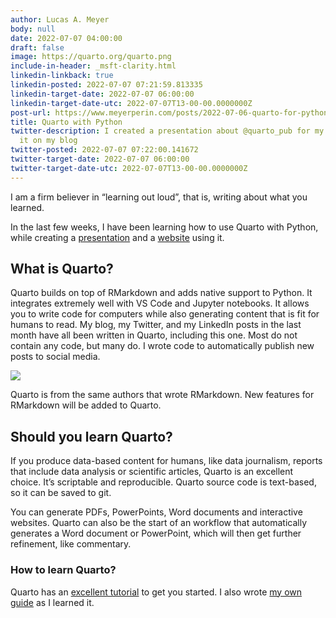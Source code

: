 ```yaml
---
author: Lucas A. Meyer
body: null
date: 2022-07-07 04:00:00
draft: false
image: https://quarto.org/quarto.png
include-in-header: _msft-clarity.html
linkedin-linkback: true
linkedin-posted: 2022-07-07 07:21:59.813335
linkedin-target-date: 2022-07-07 06:00:00
linkedin-target-date-utc: 2022-07-07T13-00-00.0000000Z
post-url: https://www.meyerperin.com/posts/2022-07-06-quarto-for-python.html
title: Quarto with Python
twitter-description: I created a presentation about @quarto_pub for my team and posted
  it on my blog
twitter-posted: 2022-07-07 07:22:00.141672
twitter-target-date: 2022-07-07 06:00:00
twitter-target-date-utc: 2022-07-07T13-00-00.0000000Z
---
```


I am a firm believer in "learning out loud", that is, writing about what you learned.

In the last few weeks, I have been learning how to use Quarto with Python, while creating a [presentation](https://links.meyerperin.com/quarto-pres) and a [website](https://links.meyerperin.com/quarto) using it.

## What is Quarto?

Quarto builds on top of RMarkdown and adds native support to Python. It integrates extremely well with VS Code and Jupyter notebooks. It allows you to write code for computers while also generating content that is fit for humans to read. My blog, my Twitter, and my LinkedIn posts in the last month have all been written in Quarto, including this one. Most do not contain any code, but many do. I wrote code to automatically publish new posts to social media.

![](https://quarto.org/quarto.png)

Quarto is from the same authors that wrote RMarkdown. New features for RMarkdown will be added to Quarto. 

## Should you learn Quarto?

If you produce data-based content for humans, like data journalism, reports that include data analysis or scientific articles, Quarto is an excellent choice. It's scriptable and reproducible. Quarto source code is text-based, so it can be saved to git. 

You can generate PDFs, PowerPoints, Word documents and interactive websites. Quarto can also be the start of an workflow that automatically generates a Word document or PowerPoint, which will then get further refinement, like commentary.

### How to learn Quarto?

Quarto has an [excellent tutorial](https://www.quarto.org/docs/get-started) to get you started. I also wrote [my own guide](https://links.meyerperin.com/quarto) as I learned it.

